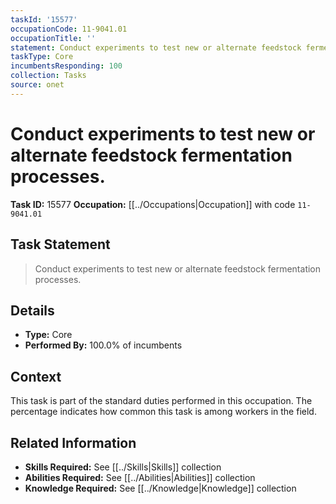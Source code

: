 ```yaml
---
taskId: '15577'
occupationCode: 11-9041.01
occupationTitle: ''
statement: Conduct experiments to test new or alternate feedstock fermentation processes.
taskType: Core
incumbentsResponding: 100
collection: Tasks
source: onet
---
```

# Conduct experiments to test new or alternate feedstock fermentation processes.

**Task ID:** 15577
**Occupation:** [[../Occupations|Occupation]] with code `11-9041.01`

## Task Statement

> Conduct experiments to test new or alternate feedstock fermentation processes.

## Details

- **Type:** Core
- **Performed By:** 100.0% of incumbents

## Context

This task is part of the standard duties performed in this occupation. The percentage indicates how common this task is among workers in the field.

## Related Information

- **Skills Required:** See [[../Skills|Skills]] collection
- **Abilities Required:** See [[../Abilities|Abilities]] collection
- **Knowledge Required:** See [[../Knowledge|Knowledge]] collection
